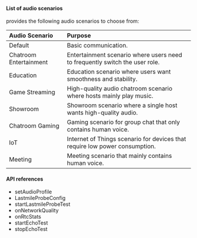 <PlatformWrapper platform="electron">

#### List of audio scenarios

<Vpd k="SDK" /> provides the following audio scenarios to choose from:

|Audio Scenario |Purpose|
|:---|:---|
|Default | Basic communication.|
|Chatroom Entertainment |Entertainment scenario where users need to frequently switch the user role.|
|Education |Education scenario where users want smoothness and stability.|
|Game Streaming |High-quality audio chatroom scenario where hosts mainly play music.|
|Showroom |Showroom scenario where a single host wants high-quality audio.|
|Chatroom Gaming |Gaming scenario for group chat that only contains human voice.|
|IoT |Internet of Things scenario for devices that require low power consumption.|
|Meeting |Meeting scenario that mainly contains human voice.|

#### API references

- <Link to="{{global.API_REF_ELECTRON_ROOT}}/class_irtcengine.html#ariaid-title88">setAudioProfile</Link>

- <Link to="{{global.API_REF_ELECTRON_ROOT}}/rtc_api_data_type.html#class_lastmileprobeconfig">LastmileProbeConfig</Link>

- <Link to="{{global.API_REF_ELECTRON_ROOT}}/class_irtcengine.html#api_startlastmileprobetest">startLastmileProbeTest</Link>

- <Link to="{{global.API_REF_ELECTRON_ROOT}}/class_irtcengineeventhandler.html#ariaid-title41">onNetworkQuality</Link>

- <Link to="{{global.API_REF_ELECTRON_ROOT}}/class_irtcengineeventhandler.html#ariaid-title51">onRtcStats</Link>

- <Link to="{{global.API_REF_ELECTRON_ROOT}}/class_irtcengine.html#api_startechotest2">startEchoTest</Link>

- <Link to="{{global.API_REF_ELECTRON_ROOT}}/class_irtcengine.html#api_stopechotest">stopEchoTest</Link>


</PlatformWrapper>
